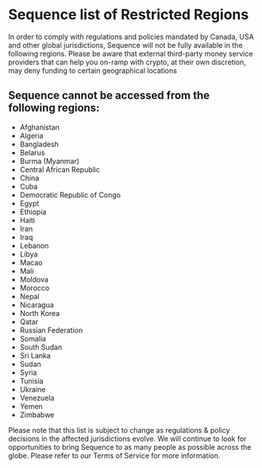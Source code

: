 # Sequence list of Restricted Regions

In order to comply with regulations and policies mandated by Canada, USA and other global jurisdictions, Sequence will not be fully available in the following regions. Please be aware that external third-party money service providers that can help you on-ramp with crypto, at their own discretion, may deny funding to certain geographical locations

## Sequence cannot be accessed from the following regions:
- Afghanistan
- Algeria
- Bangladesh
- Belarus
- Burma (Myanmar)
- Central African Republic
- China
- Cuba
- Democratic Republic of Congo
- Egypt
- Ethiopia
- Haiti
- Iran
- Iraq
- Lebanon
- Libya
- Macao
- Mali
- Moldova
- Morocco
- Nepal
- Nicaragua
- North Korea
- Qatar
- Russian Federation
- Somalia
- South Sudan
- Sri Lanka
- Sudan
- Syria
- Tunisia
- Ukraine
- Venezuela
- Yemen
- Zimbabwe

Please note that this list is subject to change as regulations & policy decisions in the affected jurisdictions evolve. We will continue to look for opportunities to bring Sequence to as many people as possible across the globe. Please refer to our Terms of Service for more information.

